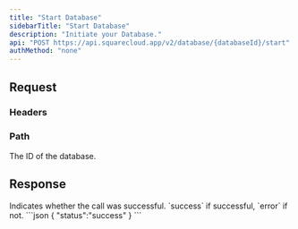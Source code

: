 ```yaml
---
title: "Start Database"
sidebarTitle: "Start Database"
description: "Initiate your Database."
api: "POST https://api.squarecloud.app/v2/database/{databaseId}/start"
authMethod: "none"
---
```



## Request

### Headers

<Authorization />

### Path

<ParamField path="databaseId" type="string" placeholder="Database ID" required>
  The ID of the database.
</ParamField>

## Response

<ResponseField name="status" type="string">
  Indicates whether the call was successful. `success` if successful, `error` if not.
</ResponseField>

<ResponseExample>
```json
{
  "status":"success"
}
```
</ResponseExample>